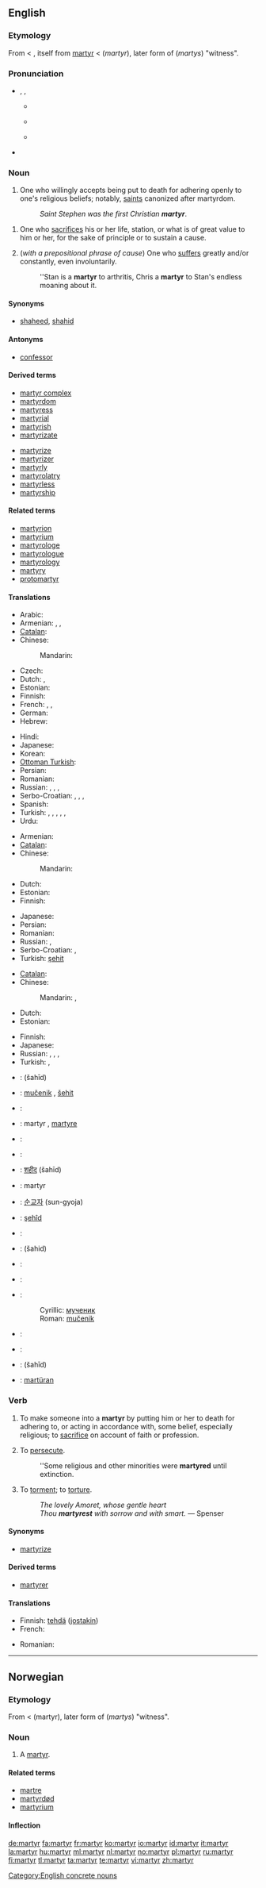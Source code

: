 {{wikipedia}}
==English==

===Etymology===
From {{etyl|enm}} < {{etyl|ang}}, itself from {{etyl|la}} [[martyr#Latin|martyr]] < {{etyl|grc|en}} {{term|lang=grc|μάρτυρ}} (''martyr''), later form of {{term|lang=grc|μάρτυς}} (''martys'') "witness".

===Pronunciation===
* {{enPR|märʹ-tər}}, {{IPA|/ˈmɑrtər/}}, {{SAMPA|/"mArt@r/}}
** {{a|AU}} {{IPA|[ˈmaː.tə(ɹ)]|[ˈmaː.ɾə(ɹ)]}}
** {{a|UK}} {{IPA|[ˈmɑː.tə(ɹ)]}}
** {{a|US}} {{IPA|[ˈmɑɹ.tɚ]|[ˈmɑɹ.ɾɚ]}}
**: {{audio|en-us-martyr.ogg|Audio (US)}}
* {{rhymes|ɑː(r)tə(r)}}

===Noun===
{{en-noun}}

# One who willingly accepts being put to death for adhering openly to one's religious beliefs; notably, [[saint]]s canonized after martyrdom.
#: ''Saint Stephen was the first Christian '''martyr'''''.
<!-- maybe somebody can find a way to include women without twice using "he or she"? -->
# {{by extension}} One who [[sacrifice]]s his or her life, station, or what is of great value to him or her, for the sake of principle or to sustain a cause.
# (''with a prepositional phrase of cause'') One who [[suffer]]s greatly and/or constantly, even involuntarily.
#: ''Stan is a '''martyr''' to arthritis, Chris a '''martyr''' to Stan's endless moaning about it.

====Synonyms====
* [[shaheed]], [[shahid]]

====Antonyms====
* [[confessor]]

====Derived terms====
{{der-top}}
* [[martyr complex]]
* [[martyrdom]]
* [[martyress]]
* [[martyrial]]
* [[martyrish]]
* [[martyrizate]]
{{der-mid}}
* [[martyrize]]
* [[martyrizer]]
* [[martyrly]]
* [[martyrolatry]]
* [[martyrless]]
* [[martyrship]]
{{der-bottom}}

====Related terms====
* [[martyrion]]
* [[martyrium]]
* [[martyrologe]]
* [[martyrologue]]
* [[martyrology]]
* [[martyry]]
* [[protomartyr]]

====Translations====
{{trans-top|one willing to be killed for religion}}
* Arabic: {{t|ar|شهید|m|tr=shahiid}}
* Armenian: {{t-|hy|մարտիրոս|tr=martiros}},  {{t|hy|նահատակ|tr=nahatak}},  {{t-|hy|վկա|tr=vka}}
* [[Catalan]]: {{t|ca|màrtir|m|f}}
* Chinese:
*: Mandarin: {{t|zh|烈士|tr=lièshì|sc=Hani}}
* Czech: {{t+|cs|mučedník|m}}
* Dutch: {{t+|nl|martelaar|m}}, {{t-|nl|martelares|f}}
* Estonian: {{t|et|märter}}
* Finnish: {{t-|fi|marttyyri}}
* French: {{t|fr|martyr|m}},  {{t|fr|chahîd|m}},  {{t|fr|chahid|m}}
* German: {{t|de|Märtyrer|m}}
* Hebrew: {{t|he|שהיד|m|sc=Hebr}}
{{trans-mid}}
* Hindi: {{t|hi|शहीद|m|tr=šahīd|sc=Deva}}
* Japanese: {{t|ja|殉教者|tr=じゅんきょうしゃ, junkyōsha}}
* Korean: {{t|ko|순교자|tr=sun-gyoja|sc=Kore}}
* [[Ottoman Turkish]]: {{tø|ota|شهید |sc=ota-Arab}}
* Persian: {{t+|fa|شهید|tr=shahid|xs=Persian}}
* Romanian: {{t-|ro|mucenic}}
* Russian: {{t+|ru|мученик|m|tr=múčenik}},  {{t+|ru|мученица|f|tr=múčenica}},  {{t|ru|шахид|m|tr=šaxíd|sc=Cyrl}},  {{t|ru|шахидка|f|tr=šaxídka|sc=Cyrl}}
* Serbo-Croatian: {{t|sh|шехид|m|sc=Cyrl}},  {{t|sh|šehid|m}},  {{t|sh|мученик|m|sc=Cyrl}},  {{t|sh|mučenik|m}}
* Spanish: {{t|es|mártir|m}}
* Turkish: {{t+|tr|şehit}},  {{t|tr|gazi}},  {{t|tr|şehitler|p}},  {{t|tr|gaziler|p}},  {{t|tr|mücahit}},  {{t|tr|mücahid}}
* Urdu: {{t|ur|شہید|m|tr=šahīd|sc=ur-Arab}}
{{trans-bottom}}

{{trans-top|one who sacrifices their life for an important cause}}
* Armenian: {{t|hy|նահատակ|tr=nahatak}}
* [[Catalan]]: {{t|ca|màrtir|m|f}}
* Chinese:
*: Mandarin: {{t|zh| 烈士|tr=lièshì|sc=Hani}}
* Dutch: {{t+|nl|martelaar|m}}
* Estonian: {{t|et|märter}}
* Finnish: {{t-|fi|marttyyri}}
{{trans-mid}}
* Japanese: {{t|ja|殉教者|tr=じゅんきょうしゃ, junkyōsha}}
* Persian: {{t+|fa|شهید|tr=shahid|xs=Persian}}
* Romanian: {{t-|ro|martir}}
* Russian: {{t+|ru|мученик|m|tr=múčenik}},  {{t|ru|мученица|f|tr=múčenica|sc=Cyrl}}
* Serbo-Croatian: {{t|sh|мученик|m|sc=Cyrl}},  {{t|sh|mučenik|m}}
* Turkish: [[şehit]]
{{trans-bottom}}

{{trans-top|one who suffers greatly, even involuntarily}}
* [[Catalan]]: {{t|ca|màrtir|m|f}}
* Chinese:
*: Mandarin: {{t|zh|受難者|sc=Hani}},  {{t|zh|受难者|tr=shòunànzhě|sc=Hani}}
* Dutch: {{t+|nl|martelaar|m}}
* Estonian: {{t|et|märter}}
{{trans-mid}}
* Finnish: {{t+|fi|uhri}}
* Japanese: {{t|ja|受難者|tr=junansha}}
* Russian: {{t|ru|мученик|m|tr=múčenik|sc=Cyrl}},  {{t|ru|мученица|f|tr=múčenica|sc=Cyrl}},  {{t|ru|страдалец|m|tr=stradálec|sc=Cyrl}},  {{t|ru|страдалица|f|tr=stradálica|sc=Cyrl}}
* Turkish: {{t|tr|mücahit}},  {{t|tr|mücahitler|p}}
{{trans-bottom}}

{{checktrans-top}}
* {{ttbc|Arabic}}: {{Arab|[[شهيد]]}} (šahīd) {{m}}
* {{ttbc|Bosnian}}: [[mučenik]] {{m}}, [[šehit]] {{m}}
* {{ttbc|Croatian}}: {{t-|hr|mučenik|m}}
* {{ttbc|French}}: martyr {{m}}, [[martyre]] {{f}}
* {{ttbc|German}}: {{t+|de|Märtyrer|m}}
* {{ttbc|Greek}}: {{t|el|μάρτυρας|m|tr=mártiras}}
* {{ttbc|Hindi}}: [[शहीद]] (šahīd) {{m}}
* {{ttbc|Interlingua}}: martyr
* {{ttbc|Korean}}: [[순교자]] (sun-gyoja)
{{checktrans-mid}}
* {{ttbc|Kurdish}}: [[şehîd]]
* {{ttbc|Norwegian}}: {{t+|no|martyr|m}}
* {{ttbc|Persian}}: {{fa-Arab|[[شهید]]}} (šahid)
* {{ttbc|Polish}}: {{t-|pl|męczennik|m}}
* {{ttbc|Portuguese}}: {{t+|pt|mártir}}
* {{ttbc|Serbian}}:
*: Cyrillic: [[мученик]] {{m}}
*: Roman: [[mučenik]] {{m}}
* {{ttbc|Spanish}}: {{t+|es|mártir|m}}
* {{ttbc|Swedish}}: {{t-|sv|martyr}}
* {{ttbc|Urdu}}: {{ur-Arab|[[شہید]]}} (šahīd) {{m}}
* {{ttbc|Volapük}}: [[martüran]]
{{checktrans-bottom}}

===Verb===
{{en-verb}}

# {{transitive}} To make someone into a '''martyr''' by putting him or her to death for adhering to, or acting in accordance with, some belief, especially religious; to [[sacrifice]] on account of faith or profession.
# {{transitive}} To [[persecute]].
#: ''Some religious and other minorities were '''martyred''' until extinction.
# {{transitive}} To [[torment]]; to [[torture]].
#: ''The lovely Amoret, whose gentle heart''
#: ''Thou '''martyrest''' with sorrow and with smart.'' — Spenser
<!-- webstah again -->

====Synonyms====
* [[martyrize]]

====Derived terms====
* [[martyrer]]

====Translations====
{{trans-top|to make someone a martyr}}
* Finnish: [[tehdä]] ([[jostakin]]) {{t-|fi|marttyyri}}
* French: {{t+|fr|martyriser}}
{{trans-mid}}
* Romanian: {{t+|ro|martiriza}}
{{trans-bottom}}

{{trans-see|persecute}}

{{trans-see|torture}}

[[Category:English concrete nouns]]

----

==Norwegian==

===Etymology===
From {{etyl|la|no}} {{term|martyr}} < {{etyl|grc|no}} {{term|lang=grc|μάρτυρ}} (martyr), later form of {{term|lang=grc|μάρτυς}} (''martys'') "witness".

===Noun===
{{infl|no|noun}}

# A [[#English|martyr]].

====Related terms====
* [[martre]]
* [[martyrdød]]
* [[martyrium]]

====Inflection====
{{no-noun-infl|nb-class=m1|nn-class=m1}}

[[de:martyr]]
[[fa:martyr]]
[[fr:martyr]]
[[ko:martyr]]
[[io:martyr]]
[[id:martyr]]
[[it:martyr]]
[[la:martyr]]
[[hu:martyr]]
[[ml:martyr]]
[[nl:martyr]]
[[no:martyr]]
[[pl:martyr]]
[[ru:martyr]]
[[fi:martyr]]
[[tl:martyr]]
[[ta:martyr]]
[[te:martyr]]
[[vi:martyr]]
[[zh:martyr]]